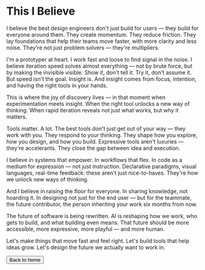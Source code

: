 
# This I Believe

<Flicker />

I believe the best design engineers don't just build for users — they build for everyone around them. They create momentum. They reduce friction. They lay foundations that help their teams move faster, with more clarity and less noise. They're not just problem solvers — they're multipliers.

I'm a prototyper at heart. I work fast and loose to find signal in the noise. I believe iteration speed solves almost everything — not by brute force, but by making the invisible visible. Show it, don't tell it. Try it, don't assume it. But speed isn't the goal. Insight is. And insight comes from focus, intention, and having the right tools in your hands.

This is where the joy of discovery lives — in that moment when experimentation meets insight. When the right tool unlocks a new way of thinking. When rapid iteration reveals not just what works, but why it matters.

Tools matter. A lot. The best tools don't just get out of your way — they work with you. They respond to your thinking. They shape how you explore, how you design, and how you build. Expressive tools aren't luxuries — they're accelerants. They close the gap between idea and execution.

I believe in systems that empower. In workflows that flex. In code as a medium for expression — not just instruction. Declarative paradigms, visual languages, real-time feedback: these aren't just nice-to-haves. They're how we unlock new ways of thinking.

And I believe in raising the floor for everyone.
In sharing knowledge, not hoarding it.
In designing not just for the end user — but for the teammate, the future contributor, the person inheriting your work six months from now.

The future of software is being rewritten. AI is reshaping how we work, who gets to build, and what building even means. That future should be more accessible, more expressive, more playful — and more human.

Let's make things that move fast and feel right.
Let's build tools that help ideas grow.
Let's design the future we actually want to work in.

<div className="flex justify-between not-prose">
  <Button variant="secondary" size="sm" asChild>
    <Link href="/" className="text-muted-foreground">
      <ArrowLeftIcon className="size-3" />
      Back to home
    </Link>
  </Button>
</div>
